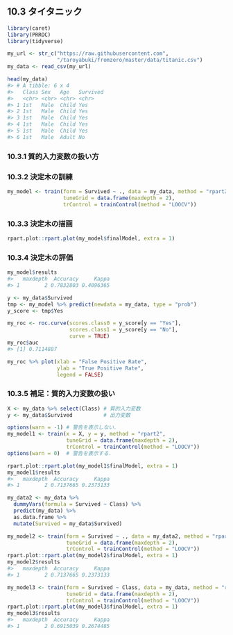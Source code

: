 ## 10.3 タイタニック

```r
library(caret)
library(PRROC)
library(tidyverse)

my_url <- str_c("https://raw.githubusercontent.com",
                "/taroyabuki/fromzero/master/data/titanic.csv")
my_data <- read_csv(my_url)
```

```r
head(my_data)
#> # A tibble: 6 x 4
#>   Class Sex   Age   Survived
#>   <chr> <chr> <chr> <chr>   
#> 1 1st   Male  Child Yes     
#> 2 1st   Male  Child Yes     
#> 3 1st   Male  Child Yes     
#> 4 1st   Male  Child Yes     
#> 5 1st   Male  Child Yes     
#> 6 1st   Male  Adult No
```

### 10.3.1 質的入力変数の扱い方

### 10.3.2 決定木の訓練

```r
my_model <- train(form = Survived ~ ., data = my_data, method = "rpart2",
                  tuneGrid = data.frame(maxdepth = 2),
                  trControl = trainControl(method = "LOOCV"))
```

### 10.3.3 決定木の描画

```r
rpart.plot::rpart.plot(my_model$finalModel, extra = 1)
```

### 10.3.4 決定木の評価

```r
my_model$results
#>   maxdepth  Accuracy     Kappa
#> 1        2 0.7832803 0.4096365
```

```r
y <- my_data$Survived
tmp <- my_model %>% predict(newdata = my_data, type = "prob")
y_score <- tmp$Yes

my_roc <- roc.curve(scores.class0 = y_score[y == "Yes"],
                    scores.class1 = y_score[y == "No"],
                    curve = TRUE)
my_roc$auc
#> [1] 0.7114887

my_roc %>% plot(xlab = "False Positive Rate",
                ylab = "True Positive Rate",
                legend = FALSE)
```

### 10.3.5 補足：質的入力変数の扱い

```r
X <- my_data %>% select(Class) # 質的入力変数
y <- my_data$Survived          # 出力変数

options(warn = -1) # 警告を表示しない．
my_model1 <- train(x = X, y = y, method = "rpart2",
                   tuneGrid = data.frame(maxdepth = 2),
                   trControl = trainControl(method = "LOOCV"))
options(warn = 0)  # 警告を表示する．

rpart.plot::rpart.plot(my_model1$finalModel, extra = 1)
my_model1$results
#>   maxdepth  Accuracy     Kappa
#> 1        2 0.7137665 0.2373133
```

```r
my_data2 <- my_data %>%
  dummyVars(formula = Survived ~ Class) %>%
  predict(my_data) %>%
  as.data.frame %>%
  mutate(Survived = my_data$Survived)

my_model2 <- train(form = Survived ~ ., data = my_data2, method = "rpart2",
                   tuneGrid = data.frame(maxdepth = 2),
                   trControl = trainControl(method = "LOOCV"))
rpart.plot::rpart.plot(my_model2$finalModel, extra = 1)
my_model2$results
#>   maxdepth  Accuracy     Kappa
#> 1        2 0.7137665 0.2373133
```

```r
my_model3 <- train(form = Survived ~ Class, data = my_data, method = "rpart2",
                   tuneGrid = data.frame(maxdepth = 2),
                   trControl = trainControl(method = "LOOCV"))
rpart.plot::rpart.plot(my_model3$finalModel, extra = 1)
my_model3$results
#>   maxdepth  Accuracy     Kappa
#> 1        2 0.6915039 0.2674485
```

